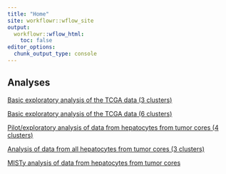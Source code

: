 ```yaml
---
title: "Home"
site: workflowr::wflow_site
output:
  workflowr::wflow_html:
    toc: false
editor_options:
  chunk_output_type: console
---
```


## Analyses

[Basic exploratory analysis of the TCGA data (3 clusters)](tcga_3.html)

[Basic exploratory analysis of the TCGA data (6 clusters)](tcga_6.html)

[Pilot/exploratory analysis of data from hepatocytes from tumor cores (4 clusters)](cores_explore.html)

[Analysis of data from all hepatocytes from tumor cores (3 clusters)](cores_3.html)

[MISTy analysis of data from hepatocytes from tumor cores](misty.html)
